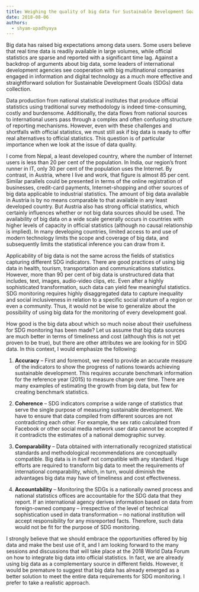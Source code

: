 ```yaml
---
title: Weighing the quality of big data for Sustainable Development Goals monitoring
date: 2018-08-06
authors:
  - shyam-upadhyaya
---
```


Big data has raised big expectations among data users. Some users believe that real time data is readily available in large volumes, while official statistics are sparse and reported with a significant time lag. Against a backdrop of arguments about big data, some leaders of international development agencies see cooperation with big multinational companies engaged in information and digital technology as a much more effective and straightforward solution for Sustainable Development Goals (SDGs) data collection.

Data production from national statistical institutes that produce official statistics using traditional survey methodology is indeed time-consuming, costly and burdensome. Additionally, the data flows from national sources to international users pass through a complex and often confusing structure of reporting mechanisms. However, even with these challenges and shortfalls with official statistics, we must still ask if big data is ready to offer real alternatives to official statistics. This question is of particular importance when we look at the issue of data quality.

I come from Nepal, a least developed country, where the number of Internet users is less than 20 per cent of the population. In India, our region’s front runner in IT, only 30 per cent of the population uses the Internet. By contrast, in Austria, where I live and work, that figure is almost 85 per cent. Similar parallels could be presented in terms of the online registration of businesses, credit-card payments, Internet-shopping and other sources of big data applicable to industrial statistics. The amount of big data available in Austria is by no means comparable to that available in any least developed country. But Austria also has strong official statistics, which certainly influences whether or not big data sources should be used. The availability of big data on a wide scale generally occurs in countries with higher levels of capacity in official statistics (although no causal relationship is implied). In many developing countries, limited access to and use of modern technology limits the scope and coverage of big data, and subsequently limits the statistical inference you can draw from it.

Applicability of big data is not the same across the fields of statistics capturing different SDG indicators. There are good practices of using big data in health, tourism, transportation and communications statistics. However, more than 90 per cent of big data is unstructured data that includes, text, images, audio-video clips, etc. Even after a highly sophisticated transformation, such data can yield few meaningful statistics. SDG monitoring requires highly disaggregated data to capture inequality and social inclusiveness in relation to a specific social stratum of a region or even a community. Thus, it would not be wise to generalize about the possibility of using big data for the monitoring of every development goal.

How good is the big data about which so much noise about their usefulness for SDG monitoring has been made? Let us assume that big data sources are much better in terms of timeliness and cost (although this is not yet proven to be true), but there are other attributes we are looking for in SDG data. In this context, I would emphasize the following:

1. **Accuracy** – First and foremost, we need to provide an accurate measure of the indicators to show the progress of nations towards achieving sustainable development. This requires accurate benchmark information for the reference year (2015) to measure change over time. There are many examples of estimating the growth from big data, but few for creating benchmark statistics.

1. **Coherence** – SDG indicators comprise a wide range of statistics that serve the single purpose of measuring sustainable development. We have to ensure that data compiled from different sources are not contradicting each other. For example, the sex ratio calculated from Facebook or other social media network user data cannot be accepted if it contradicts the estimates of a national demographic survey.

1. **Comparability** – Data obtained with internationally recognized statistical standards and methodological recommendations are conceptually compatible. Big data is in itself not compatible with any standard. Huge efforts are required to transform big data to meet the requirements of international comparability, which, in turn, would diminish the advantages big data may have of timeliness and cost effectiveness.

1. **Accountability** – Monitoring the SDGs is a nationally owned process and national statistics offices are accountable for the SDG data that they report. If an international agency derives information based on data from foreign-owned company – irrespective of the level of technical sophistication used in data transformation – no national institution will accept responsibility for any misreported facts. Therefore, such data would not be fit for the purpose of SDG monitoring.

I strongly believe that we should embrace the opportunities offered by big data and make the best use of it, and I am looking forward to the many sessions and discussions that will take place at the 2018 World Data Forum on how to integrate big data into official statistics. In fact, we are already using big data as a complementary source in different fields. However, it would be premature to suggest that big data has already emerged as a better solution to meet the entire data requirements for SDG monitoring. I prefer to take a realistic approach.
